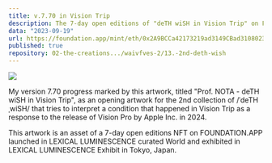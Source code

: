 ```yaml
---
title: v.7.70 in Vision Trip
description: The 7-day open editions of "deTH wiSH in Vision Trip" on FOUNDATION.APP launched in LEXICAL LUMINESCENCE curated World and exhibited in LEXICAL LUMINESCENCE Exhibit in Tokyo, Japan.
data: "2023-09-19"
url: https://foundation.app/mint/eth/0x2A9BCCa42173219ad3149CBad3108023382AcC52
published: true
repository: 02-the-creations.../waivfves-2/13.-2nd-deth-wish
---
```


[![](/7.70.gif)](/7.70.gif)

My version 7.70 progress marked by this artwork, titled "Prof. NOTA - deTH wiSH in Vision Trip", as an opening artwork for the 2nd collection of /ˈdeTH ˌwiSH/ that tries to interpret a condition that happened in Vision Trip as a response to the release of Vision Pro by Apple Inc. in 2024.   
   
This artwork is an asset of a 7-day open editions NFT on FOUNDATION.APP launched in LEXICAL LUMINESCENCE curated World and exhibited in LEXICAL LUMINESCENCE Exhibit in Tokyo, Japan.